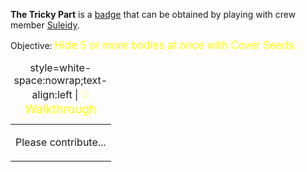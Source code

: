 '''The Tricky Part''' is a [[Badges|badge]] that can be obtained by playing with crew member [[Suleidy]].

Objective: <big style="color:yellow">Hide 5 or more bodies at once with Cover Seeds.</big>

{| class="mw-collapsible mw-collapsed"
|+ style=white-space:nowrap;text-align:left | <big style="color:yellow">💡 Walkthrough</big>
|-
| Please contribute...
|}